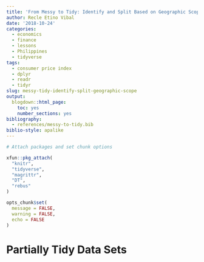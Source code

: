 ```yaml
---
title: 'From Messy to Tidy: Identify and Split Based on Geographic Scope'
author: Recle Etino Vibal
date: '2018-10-24'
categories:
  - economics
  - finance
  - lessons
  - Philippines
  - tidyverse
tags:
  - consumer price index
  - dplyr
  - readr
  - tidyr
slug: messy-tidy-identify-split-geographic-scope
output:
  blogdown::html_page:
    toc: yes
    number_sections: yes
bibliography:
  - references/messy-to-tidy.bib
biblio-style: apalike
---
```


```r

# Attach packages and set chunk options

xfun::pkg_attach(
  "knitr",
  "tidyverse",
  "magrittr",
  "DT",
  "rebus"
)

opts_chunk$set(
  message = FALSE,
  warning = FALSE,
  echo = FALSE
)

```

# Partially Tidy Data Sets







